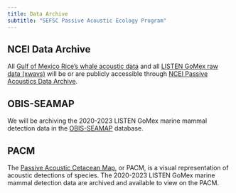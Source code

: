```yaml
---
title: Data Archive
subtitle: "SEFSC Passive Acoustic Ecology Program"
---
```


## NCEI Data Archive

All [Gulf of Mexico Rice's whale acoustic data](https://data.noaa.gov/metaview/page?xml=NOAA/NESDIS/NGDC/MGG/passive_acoustic//iso/xml/SEFSC_GOM_Moored_Raw_Data.xml&view=getDataView) and all [LISTEN GoMex raw data (xwavs)](https://data.noaa.gov/metaview/page?xml=NOAA/NESDIS/NGDC/MGG/passive_acoustic//iso/xml/LISTEN_GoMex_Raw_Audio.xml&view=getDataView) will be or are publicly accessible through [NCEI Passive Acoustics Data Archive](https://www.ncei.noaa.gov/products/passive-acoustic-data).


## OBIS-SEAMAP

We will be archiving the 2020-2023 LISTEN GoMex marine mammal detection data in the [OBIS-SEAMAP](https://seamap.env.duke.edu/) database.


## PACM

The [Passive Acoustic Cetacean Map](https://apps-nefsc.fisheries.noaa.gov/pacm/#/), or PACM, is a visual representation of acoustic detections of species. The 2020-2023 LISTEN GoMex marine mammal detection data are archived and available to view on the PACM.


<!-- ## Tethys -->

<!-- The LISTEN GoMex deployment metadata and detection data are archived in our lab's Tethys database. -->



<!-- A data management section is required and should include the following information; -->

<!-- -   Data Archive Methods -->
<!--     -   Information on where your data is archived (PACM, NCEI, Tethys, Internal databases, etc) -->
<!--     -   [SAEL Example](https://sael-swfsc.github.io/SAEL-lab-manual/content/Data-Archive.html) -->
<!-- -   Species reference guide for your region -->
<!--     -   Develop a species and call type library for your region -->
<!--     -   This can include spectrograms of calls and sound clips -->
<!--     -   PIFSC working on this, use them as an example once finalized -->
<!--     -   [SAEL Example](https://sael-swfsc.github.io/SAEL-lab-manual/content/Data-SpeciesAndCallTypes.html) -->
<!-- -   Media -->
<!--     -   Links to sound archives, media archives, web sites, blogs, etc. -->
<!--     -   [SAEL Example](https://sael-swfsc.github.io/SAEL-lab-manual/content/media.html) -->

<!-- This can be a section with subpages or a qmd -->

<!-- [Glider Lab Manual](https://swfsc.github.io/glider-lab-manual/content/data-management.html) -->
